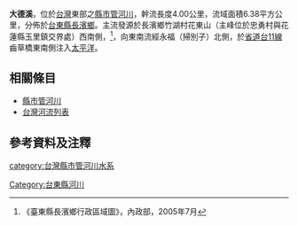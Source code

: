 {{河流|大德溪||4.00|－|－|6.38|花東山|[[太平洋|太平洋]]|[[台灣|台灣]]|}}
  
'''大德溪'''，位於[[台灣|台灣]]東部之[[縣市管河川|縣市管河川]]，幹流長度4.00公里，流域面積6.38平方公里，分佈於[[臺東縣|台東縣]][[長濱鄉|長濱鄉]]。主流發源於長濱鄉竹湖村花東山（主峰位於忠勇村與花蓮縣玉里鎮交界處）西南側，<ref>《臺東縣長濱鄉行政區域圖》，內政部，2005年7月</ref>，向東南流經永福（掃別子）北側，於[[省道|省道]][[台11線|台11線]]齒草橋東南側注入[[太平洋|太平洋]]。

==相關條目==
*[[縣市管河川|縣市管河川]]
*[[台灣河流列表|台灣河流列表]]

==參考資料及注釋==
<div class="references-small">
<references />
</div>

{{台灣河流}}

[[category:台灣縣市管河川水系|category:台灣縣市管河川水系]]
[[Category:台東縣河川|Category:台東縣河川]]
